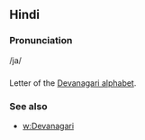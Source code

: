 == Hindi ==

=== Pronunciation ===
/ja/

=== ===

Letter of the [[Devanagari alphabet]].

=== See also ===

* [[w:Devanagari]]